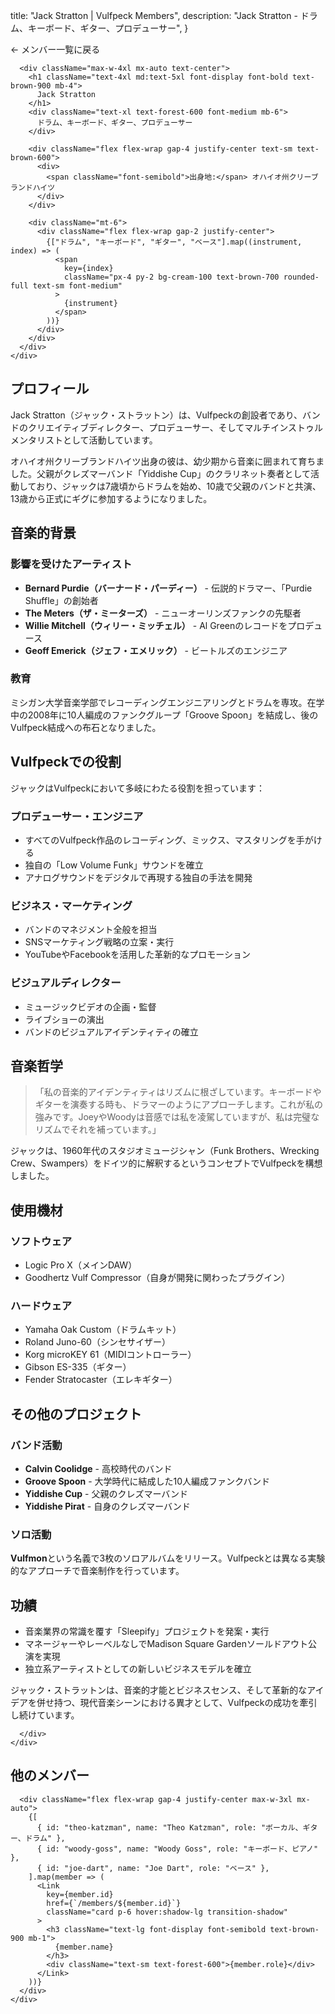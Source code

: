 
  title: "Jack Stratton | Vulfpeck Members",
  description: "Jack Stratton - ドラム、キーボード、ギター、プロデューサー",
}

<div className="min-h-screen bg-white">
  <section className="bg-gradient-to-b from-cream-200 to-cream-100 py-16">
    <div className="container">
      <Link
        href="/about/members"
        className="inline-flex items-center gap-2 text-forest-600 hover:text-forest-700 mb-8 text-sm font-medium"
      >
        <span>←</span>
        <span>メンバー一覧に戻る</span>
      </Link>
      
      <div className="max-w-4xl mx-auto text-center">
        <h1 className="text-4xl md:text-5xl font-display font-bold text-brown-900 mb-4">
          Jack Stratton
        </h1>
        <div className="text-xl text-forest-600 font-medium mb-6">
          ドラム、キーボード、ギター、プロデューサー
        </div>
        
        <div className="flex flex-wrap gap-4 justify-center text-sm text-brown-600">
          <div>
            <span className="font-semibold">出身地:</span> オハイオ州クリーブランドハイツ
          </div>
        </div>
        
        <div className="mt-6">
          <div className="flex flex-wrap gap-2 justify-center">
            {["ドラム", "キーボード", "ギター", "ベース"].map((instrument, index) => (
              <span
                key={index}
                className="px-4 py-2 bg-cream-100 text-brown-700 rounded-full text-sm font-medium"
              >
                {instrument}
              </span>
            ))}
          </div>
        </div>
      </div>
    </div>
  </section>
  
  <section className="section-padding">
    <div className="container">
      <div className="max-w-4xl mx-auto">

## プロフィール

Jack Stratton（ジャック・ストラットン）は、Vulfpeckの創設者であり、バンドのクリエイティブディレクター、プロデューサー、そしてマルチインストゥルメンタリストとして活動しています。

オハイオ州クリーブランドハイツ出身の彼は、幼少期から音楽に囲まれて育ちました。父親がクレズマーバンド「Yiddishe Cup」のクラリネット奏者として活動しており、ジャックは7歳頃からドラムを始め、10歳で父親のバンドと共演、13歳から正式にギグに参加するようになりました。

## 音楽的背景

### 影響を受けたアーティスト

- **Bernard Purdie（バーナード・パーディー）** - 伝説的ドラマー、「Purdie Shuffle」の創始者
- **The Meters（ザ・ミーターズ）** - ニューオーリンズファンクの先駆者
- **Willie Mitchell（ウィリー・ミッチェル）** - Al Greenのレコードをプロデュース
- **Geoff Emerick（ジェフ・エメリック）** - ビートルズのエンジニア

### 教育
ミシガン大学音楽学部でレコーディングエンジニアリングとドラムを専攻。在学中の2008年に10人編成のファンクグループ「Groove Spoon」を結成し、後のVulfpeck結成への布石となりました。

## Vulfpeckでの役割

ジャックはVulfpeckにおいて多岐にわたる役割を担っています：

### プロデューサー・エンジニア
- すべてのVulfpeck作品のレコーディング、ミックス、マスタリングを手がける
- 独自の「Low Volume Funk」サウンドを確立
- アナログサウンドをデジタルで再現する独自の手法を開発

### ビジネス・マーケティング
- バンドのマネジメント全般を担当
- SNSマーケティング戦略の立案・実行
- YouTubeやFacebookを活用した革新的なプロモーション

### ビジュアルディレクター
- ミュージックビデオの企画・監督
- ライブショーの演出
- バンドのビジュアルアイデンティティの確立

## 音楽哲学

> 「私の音楽的アイデンティティはリズムに根ざしています。キーボードやギターを演奏する時も、ドラマーのようにアプローチします。これが私の強みです。JoeyやWoodyは音感では私を凌駕していますが、私は完璧なリズムでそれを補っています。」

ジャックは、1960年代のスタジオミュージシャン（Funk Brothers、Wrecking Crew、Swampers）をドイツ的に解釈するというコンセプトでVulfpeckを構想しました。

## 使用機材

### ソフトウェア
- Logic Pro X（メインDAW）
- Goodhertz Vulf Compressor（自身が開発に関わったプラグイン）

### ハードウェア
- Yamaha Oak Custom（ドラムキット）
- Roland Juno-60（シンセサイザー）
- Korg microKEY 61（MIDIコントローラー）
- Gibson ES-335（ギター）
- Fender Stratocaster（エレキギター）

## その他のプロジェクト

### バンド活動
- **Calvin Coolidge** - 高校時代のバンド
- **Groove Spoon** - 大学時代に結成した10人編成ファンクバンド
- **Yiddishe Cup** - 父親のクレズマーバンド
- **Yiddishe Pirat** - 自身のクレズマーバンド

### ソロ活動
**Vulfmon**という名義で3枚のソロアルバムをリリース。Vulfpeckとは異なる実験的なアプローチで音楽制作を行っています。

## 功績

- 音楽業界の常識を覆す「Sleepify」プロジェクトを発案・実行
- マネージャーやレーベルなしでMadison Square Gardenソールドアウト公演を実現
- 独立系アーティストとしての新しいビジネスモデルを確立

ジャック・ストラットンは、音楽的才能とビジネスセンス、そして革新的なアイデアを併せ持つ、現代音楽シーンにおける異才として、Vulfpeckの成功を牽引し続けています。

      </div>
    </div>
  </section>
  
  <section className="section-padding bg-cream-50">
    <div className="container">
      <h2 className="text-2xl md:text-3xl font-display font-bold text-brown-900 text-center mb-8">
        他のメンバー
      </h2>
      
      <div className="flex flex-wrap gap-4 justify-center max-w-3xl mx-auto">
        {[
          { id: "theo-katzman", name: "Theo Katzman", role: "ボーカル、ギター、ドラム" },
          { id: "woody-goss", name: "Woody Goss", role: "キーボード、ピアノ" },
          { id: "joe-dart", name: "Joe Dart", role: "ベース" },
        ].map(member => (
          <Link
            key={member.id}
            href={`/members/${member.id}`}
            className="card p-6 hover:shadow-lg transition-shadow"
          >
            <h3 className="text-lg font-display font-semibold text-brown-900 mb-1">
              {member.name}
            </h3>
            <div className="text-sm text-forest-600">{member.role}</div>
          </Link>
        ))}
      </div>
    </div>
  </section>
</div>